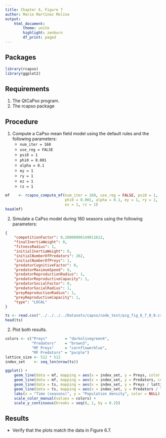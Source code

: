 ```yaml
---
title: Chapter 6, Figure 7
author: Mario Martínez Molina
output:
    html_document:
        theme: unite
        highlight: zenburn
        df_print: paged
---
```


## Packages
```r
library(rcapso)
library(ggplot2)
```

## Requirements
1. The QtCaPso program.
2. The rcapso package

## Procedure
1. Compute a CaPso mean field model using the default rules and the following
   parameters:
    * `num_iter = 160`
    * `use_reg = FALSE`
    * `psi0 = 1`
    * `phi0 = 0.001`
    * `alpha = 0.1`
    * `ey = 1`
    * `ry = 1`
    * `ez = 1`
    * `rz = 1`

```r
mf    <- rcapso_compute_mf(num_iter = 160, use_reg = FALSE, psi0 = 1,
                           phi0 = 0.001, alpha = 0.1, ey = 1, ry = 1,
                           ez = 1, rz = 1)
head(mf)
```

2. Simulate a CaPso model during 160 seasons using the following parameters:
```json
{
    "competitionFactor": 0.10000000149011612,
    "finalInertiaWeight": 0,
    "fitnessRadius": 1,
    "initialInertiaWeight": 0,
    "initialNumberOfPredators": 262,
    "initialNumberOfPreys": 1,
    "predatorCognitiveFactor": 0,
    "predatorMaximumSpeed": 0,
    "predatorReproductionRadius": 1,
    "predatorReproductiveCapacity": 1,
    "predatorSocialFactor": 0,
    "predatorSocialRadius": 1,
    "preyReproductionRadius": 1,
    "preyReproductiveCapacity": 1,
    "type": "LOCAL"
}
```

```r
ts <- read.csv("../../../../Datasets/capso/code_test/pcg_fig_6_7_0_0.csv")
head(ts)
```

2. Plot both results.
```r
colors <- c("Preys"        = "darkolivegreen4",
            "Predators"    = "brown3",
            "MF Preys"     = "cornflowerblue",
            "MF Predators" = "purple")
lattice_size <- 512 * 512
index_set    <- seq_len(nrow(ts))

ggplot() +
    geom_line(data = mf, mapping = aes(x = index_set, y = Preys, color = "MF Preys"), lwd = 1) +
    geom_line(data = mf, mapping = aes(x = index_set, y = Predators, color = "MF Predators"), lwd = 1) +
    geom_line(data = ts, mapping = aes(x = index_set, y = Preys / lattice_size, color = "Preys"), lwd = 1) +
    geom_line(data = ts, mapping = aes(x = index_set, y = Predators / lattice_size, color = "Predators"), lwd = 1) +
    labs(x = "Time (seasons)", y = "Population density", color = NULL) +
    scale_color_manual(values = colors) +
    scale_y_continuous(breaks = seq(0, 1, by = 0.2))
```

## Results
* Verify that the plots match the data in Figure 6.7.
